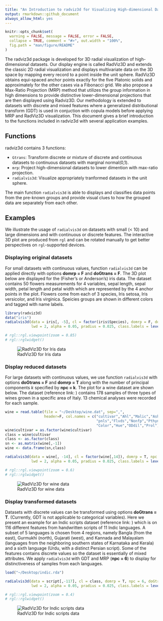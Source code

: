 ```yaml
---
title: "An Introduction to radviz3d for Visualizing High-dimensional Data with Continuous or Dicrete Features"
output: rmarkdown::github_document
always_allow_html: yes
---
```


```r
knitr::opts_chunk$set(
  warning = FALSE, message = FALSE, error = FALSE,
  collapse = TRUE, comment = "#>", out.width = "100%",
  fig.path = "man/figure/README"
)
```

The radviz3d package is developed for 3D radial visualization of
high-dimensional datasets. Our display engine is called RadViz3D and extends the classic 2D radial visualization and displays multivariate data on the 3D space by mapping every record to a point inside the unit sphere. RadViz3D obtains equi-spaced anchor points exactly for the five Platonic solids and approximately for the other cases via a  Fibonacci grid. We also propose a Max-Ratio Projection (MRP) method that utilizes the group information in high dimensions to provide distinctive lower-dimensional projections that are then displayed using Radviz3D. Our methodology is extended to datasets with discrete and mixed features where a generalized distributional transform (GDT) is used in conjuction with copula models before applying MRP and RadViz3D visualization. This document gives a brief introduction to the functions included in radviz3d with several application examples.

## Functions

radviz3d contains 3 functions:

- `Gtrans`: Transform discrete or mixture of discrete and continuous datasets to continuous datasets with marginal normal(0,1).
- `mrp`: Project high-dimensional datasets to lower dimention with max-ratio projection.
- `radialvis3d`: Visualize appropriately tranformed datasets in the unit sphere.

The main function `radialvis3d` is able to displays and classifies data points from the pre-known groups and provide visual clues to how the grouped data are separately from each other. 

## Examples

We illustrate the usage of `radialvis3d` on datasets with small (< 10) and large dimensions and with continuous or discrete features. The interactive 3D plot are produced from `rgl` and can be rotated manually to get better perspectives on `rgl`-supported devices.

### Displaying original datasets

For small datasets with continuous values, function `radialvis3d` can be applied directly with options **domrp = F** and **doGtrans = F**. The 3D plot below are displayed for the (Fisher's or Anderson's) iris data. The dataset contains 50 flowers measurements for 4 variables, sepal length, sepal width, petal length and petal width which are represented by the 4 anchor points in the plot. Flowers come from each of 3 species, Iris setosa, Iris versicolor, and Iris virginica. Speicies groups are shown in different colors and tagged with name labels.

```r
library(radviz3d)
data("iris")
radialvis3d(data = iris[, -5], cl = factor(iris$Species), domrp = F, doGtrans = F, 
            lwd = 2, alpha = 0.05, pradius = 0.025, class.labels = levels(iris$Species))
```
```r
# rgl::rgl.viewpoint(zoom = 0.85)
# rgl::rglwidget()
```

![RadViz3D for Iris data](man/figure/README/iris.png)

### Display reduced datasets 

For large datasets with continuous values, we use function `radialvis3d` with options **doGtrans = F** and **domrp = T** along with the number of principal components $k$ specified by **npc = k**. The plot for a wine dataset are shown below. The dataset (reference link: \url{https://rdrr.io/cran/rattle.data/man/wine.html}) contains 178 samples of three types of wines grown in a specific area of Italy. 13 chemical analyses were recorded for each sample.

```r
wine = read.table(file = "~/Desktop/wine.dat", sep=",",
                  header=F, col.names = c("cultivar","Ahl","Malic","Ash", "Alk","Mgm",
                                          "pnls","Flvds","Nonfp","Pthyns",
                                          "Color","Hue","ODdil","Prol")) 
wine$cultivar = as.factor(wine$cultivar)
class = wine$cultivar
class <- as.factor(class)
sn <- as.matrix(wine[,-1])
wine <- data.frame(sn,class)
```

```r
radialvis3d(data = wine[, -14], cl = factor(wine[,14]), domrp = T, npc = 4, doGtrans = F, 
            lwd = 2, alpha = 0.05, pradius = 0.025, class.labels = levels(wine[,14]))
```
```r
# rgl::rgl.viewpoint(zoom = 0.6)
# rgl::rglwidget()
```

![RadViz3D for wine data](man/figure/README/wine.png)

### Display transformed datasets 

Datasets with discrete values can be transformed using options **doGtrans = T**. (Currently, GDT is not applicable to categorical variables). Here we present an example for an Indic scripts dataset (reference link: \url{https://sites.google.com/site/skmdobaidullah/dataset-code}) which is on 116 different features from handwritten scripts of 11 Indic languages. A subset of 5 languages is chosen from 4 regions, namely Bangla (from the east), Gurmukhi (north), Gujarati (west), and Kannada and Malayalam (languages from the neighboring southern states of Karnataka and Kerala) and a sixth language (Urdu, with a distinct Persian script). Some of the features contains discrete values so the dataset is essentially of mixed attributes. We apply `radialvis3d` with GDT and MRP (**npc = 6**) to display for distinctiveness of samples from each languages.

```r
load("~/Desktop/indic.rda") 
```

```r
radialvis3d(data = script[,-117], cl = class, domrp = T, npc = 6, doGtrans = T, 
            lwd = 2, alpha = 0.05, pradius = 0.025, class.labels = levels(class))
```
```r
# rgl::rgl.viewpoint(zoom = 0.4)
# rgl::rglwidget()
```

![RadViz3D for Indic scripts data](man/figure/README/script.png)



